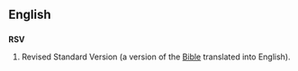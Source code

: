 ==English==

==={{initialism}}===
'''RSV'''

# Revised Standard Version (a version of the [[Bible]] translated into English).